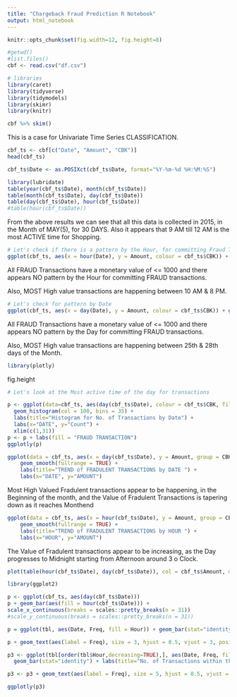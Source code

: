 ```yaml
---
title: "Chargeback Fraud Prediction R Notebook"
output: html_notebook
---
```


```r
knitr::opts_chunk$set(fig.width=12, fig.height=8) 
```


```r
#getwd()
#list.files()
cbf <- read.csv("df.csv")
```
```r
# libraries
library(caret)
library(tidyverse)
library(tidymodels)
library(skimr)
library(knitr)
```


```r
cbf %>% skim()
```

This is a case for Univariate Time Series CLASSIFICATION.
 
```r
cbf_ts <- cbf[c("Date", "Amount", "CBK")]
head(cbf_ts)
```
 
```r
cbf_ts$Date <- as.POSIXct(cbf_ts$Date, format="%Y-%m-%d %H:%M:%S")
```

```r
library(lubridate)
table(year(cbf_ts$Date), month(cbf_ts$Date))
table(month(cbf_ts$Date), day(cbf_ts$Date))
table(day(cbf_ts$Date), hour(cbf_ts$Date))
#table(hour(cbf_ts$Date))
```

From the above results we can see that all this data is collected in 2015, in the Month of MAY(5), for 30 DAYS.
Also it appears that 9 AM till 12 AM is the most ACTIVE time for Shopping.


```r
# Let's check if there is a pattern by the Hour, for committing Fraud Transactions
ggplot(cbf_ts, aes(x = hour(Date), y = Amount, colour = cbf_ts$CBK)) + geom_point()
```

All FRAUD Transactions have a monetary value of <= 1000 and there appears NO pattern by the Hour for committing FRAUD transactions.

Also, MOST High value transactions are happening between 10 AM & 8 PM.

```r
# Let's check for pattern by Date
ggplot(cbf_ts, aes(x = day(Date), y = Amount, colour = cbf_ts$CBK)) + geom_point()
```

All FRAUD Transactions have a monetary value of <= 1000 and there appears NO pattern by the Day for committing FRAUD transactions.

Also, MOST High value transactions are happening between 25th & 28th days of the Month.

```r
library(plotly)
```

{fig.height = 3, fig.width = 3, fig.align = "center"}

```r
# Let's look at the Most active time of the day for transactions

p <- ggplot(data=cbf_ts, aes(day(cbf_ts$Date), colour = cbf_ts$CBK, fill = cbf_ts$CBK)) + 
  geom_histogram(col = 100, bins = 35) +
  labs(title="Histogram for No. of Transactions by Date") +
  labs(x="DATE", y="Count") + 
  xlim(c(1,31))
p <- p + labs(fill = "FRAUD TRANSACTION") 
ggplotly(p)
```

```r
ggplot(data = cbf_ts, aes(x = day(cbf_ts$Date), y = Amount, group = CBK, colour = CBK)) +
    geom_smooth(fullrange = TRUE) +
    labs(title="TREND of FRADULENT TRANSACTIONS by DATE ") +
    labs(x="DATE", y="AMOUNT")
```

Most High Valued Fradulent transactions appear to be happening, in the Beginning of the month, and the Value of Fradulent Transactions is tapering down as it reaches Monthend

```r
ggplot(data = cbf_ts, aes(x = hour(cbf_ts$Date), y = Amount, group = CBK, colour = CBK)) +
    geom_smooth(fullrange = TRUE) +
    labs(title="TREND of FRADULENT TRANSACTIONS by HOUR ") +
    labs(x="HOUR", y="AMOUNT")
```


The Value of Fradulent transactions appear to be increasing, as the Day progresses to Midnight starting from Afternoon around 3 o Clock.

```r
plot(table(hour(cbf_ts$Date), day(cbf_ts$Date)), col = cbf_ts$Amount, main = "Transaction by Hour & Date")

```


```r
library(ggplot2)
```


```r
p <- ggplot(cbf_ts, aes(day(cbf_ts$Date)))
p + geom_bar(aes(fill = hour(cbf_ts$Date))) +
scale_x_continuous(breaks = scales::pretty_breaks(n = 31)) 
#scale_y_continuous(breaks = scales::pretty_breaks(n = 31))

```


```r
p = ggplot(tbl, aes(Date, Freq, fill = Hour)) + geom_bar(stat="identity")

p + geom_text(aes(label = Freq), size = 3, hjust = 0.5, vjust = 3, position =     "stack") 
```

```r
p3 <- ggplot(tbl[order(tbl$Hour,decreasing=TRUE),], aes(Date, Freq, fill = Hour))+
  geom_bar(stat="identity") + labs(title="No. of Transactions within the Hour by DAY")

p3 <- p3 + geom_text(aes(label = Freq), size = 5, hjust = 0.5, vjust = 3, position = "stack") 

ggplotly(p3)

```

